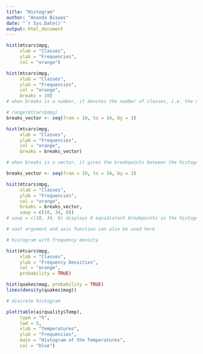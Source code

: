 ```yaml
---
title: "Histogram"
author: "Ananda Biswas"
date: "`r Sys.Date()`"
output: html_document
---
```

```r
hist(mtcars$mpg,
     xlab = "Classes",
     ylab = "Frequencies",
     col = "orange")
```

```r
hist(mtcars$mpg,
     xlab = "Classes",
     ylab = "Frequencies",
     col = "orange",
     breaks = 10)
# when breaks is a number, it denotes the number of classes, i.e. the number of vertical cells in the diagram
```

```r
# range(mtcars$mpg)
breaks_vector <- seq(from = 10, to = 34, by = 3)

hist(mtcars$mpg,
     xlab = "Classes",
     ylab = "Frequencies",
     col = "orange",
     breaks = breaks_vector)

# when breaks is a vector, it gives the breakpoints between the histogram cells
```

```r
breaks_vector <- seq(from = 10, to = 34, by = 3)

hist(mtcars$mpg,
     xlab = "Classes",
     ylab = "Frequencies",
     col = "orange",
     breaks = breaks_vector,
     xaxp = c(10, 34, 8))
# xaxp = c(10, 34, 8) displays 8 equidistant breakpoints in the histogram, starting from 10 up to 34

# xaxt argument and axis function can also be used here
```

```r
# histogram with frequency density

hist(mtcars$mpg,
     xlab = "Classes",
     ylab = "Frequency Densities",
     col = "orange",
     probability = TRUE)
```


```r
hist(quakes$mag, probability = TRUE)
lines(density(quakes$mag))
```


```r
# discrete histogram

plot(table(airquality$Temp), 
     type = "h", 
     lwd = 5,
     xlab = "Temperatures",
     ylab = "Frequencies",
     main = "Histogram of the Temperatures",
     col = "blue")
```